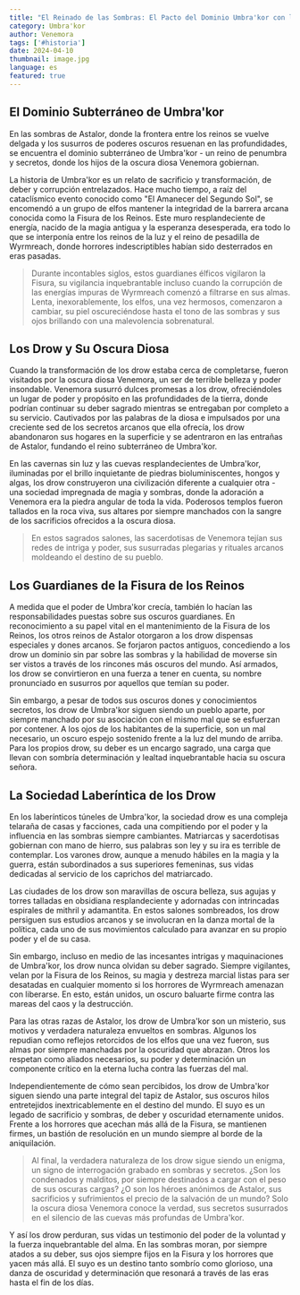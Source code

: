 ```yaml
---
title: "El Reinado de las Sombras: El Pacto del Dominio Umbra'kor con la Oscuridad"
category: Umbra'kor
author: Venemora
tags: ['#historia']
date: 2024-04-10
thumbnail: image.jpg
language: es
featured: true
---
```


## El Dominio Subterráneo de Umbra'kor

En las sombras de Astalor, donde la frontera entre los reinos se vuelve delgada y los susurros de poderes oscuros resuenan en las profundidades, se encuentra el dominio subterráneo de Umbra'kor - un reino de penumbra y secretos, donde los hijos de la oscura diosa Venemora gobiernan.

La historia de Umbra'kor es un relato de sacrificio y transformación, de deber y corrupción entrelazados. Hace mucho tiempo, a raíz del cataclísmico evento conocido como "El Amanecer del Segundo Sol", se encomendó a un grupo de elfos mantener la integridad de la barrera arcana conocida como la Fisura de los Reinos. Este muro resplandeciente de energía, nacido de la magia antigua y la esperanza desesperada, era todo lo que se interponía entre los reinos de la luz y el reino de pesadilla de Wyrmreach, donde horrores indescriptibles habían sido desterrados en eras pasadas.

> Durante incontables siglos, estos guardianes élficos vigilaron la Fisura, su vigilancia inquebrantable incluso cuando la corrupción de las energías impuras de Wyrmreach comenzó a filtrarse en sus almas. Lenta, inexorablemente, los elfos, una vez hermosos, comenzaron a cambiar, su piel oscureciéndose hasta el tono de las sombras y sus ojos brillando con una malevolencia sobrenatural.

## Los Drow y Su Oscura Diosa

Cuando la transformación de los drow estaba cerca de completarse, fueron visitados por la oscura diosa Venemora, un ser de terrible belleza y poder insondable. Venemora susurró dulces promesas a los drow, ofreciéndoles un lugar de poder y propósito en las profundidades de la tierra, donde podrían continuar su deber sagrado mientras se entregaban por completo a su servicio. Cautivados por las palabras de la diosa e impulsados por una creciente sed de los secretos arcanos que ella ofrecía, los drow abandonaron sus hogares en la superficie y se adentraron en las entrañas de Astalor, fundando el reino subterráneo de Umbra'kor.

En las cavernas sin luz y las cuevas resplandecientes de Umbra'kor, iluminadas por el brillo inquietante de piedras bioluminiscentes, hongos y algas, los drow construyeron una civilización diferente a cualquier otra - una sociedad impregnada de magia y sombras, donde la adoración a Venemora era la piedra angular de toda la vida. Poderosos templos fueron tallados en la roca viva, sus altares por siempre manchados con la sangre de los sacrificios ofrecidos a la oscura diosa.

> En estos sagrados salones, las sacerdotisas de Venemora tejían sus redes de intriga y poder, sus susurradas plegarias y rituales arcanos moldeando el destino de su pueblo.

## Los Guardianes de la Fisura de los Reinos

A medida que el poder de Umbra'kor crecía, también lo hacían las responsabilidades puestas sobre sus oscuros guardianes. En reconocimiento a su papel vital en el mantenimiento de la Fisura de los Reinos, los otros reinos de Astalor otorgaron a los drow dispensas especiales y dones arcanos. Se forjaron pactos antiguos, concediendo a los drow un dominio sin par sobre las sombras y la habilidad de moverse sin ser vistos a través de los rincones más oscuros del mundo. Así armados, los drow se convirtieron en una fuerza a tener en cuenta, su nombre pronunciado en susurros por aquellos que temían su poder.

Sin embargo, a pesar de todos sus oscuros dones y conocimientos secretos, los drow de Umbra'kor siguen siendo un pueblo aparte, por siempre manchado por su asociación con el mismo mal que se esfuerzan por contener. A los ojos de los habitantes de la superficie, son un mal necesario, un oscuro espejo sostenido frente a la luz del mundo de arriba. Para los propios drow, su deber es un encargo sagrado, una carga que llevan con sombría determinación y lealtad inquebrantable hacia su oscura señora.

## La Sociedad Laberíntica de los Drow

En los laberínticos túneles de Umbra'kor, la sociedad drow es una compleja telaraña de casas y facciones, cada una compitiendo por el poder y la influencia en las sombras siempre cambiantes. Matriarcas y sacerdotisas gobiernan con mano de hierro, sus palabras son ley y su ira es terrible de contemplar. Los varones drow, aunque a menudo hábiles en la magia y la guerra, están subordinados a sus superiores femeninas, sus vidas dedicadas al servicio de los caprichos del matriarcado.

Las ciudades de los drow son maravillas de oscura belleza, sus agujas y torres talladas en obsidiana resplandeciente y adornadas con intrincadas espirales de mithril y adamantita. En estos salones sombreados, los drow persiguen sus estudios arcanos y se involucran en la danza mortal de la política, cada uno de sus movimientos calculado para avanzar en su propio poder y el de su casa.

Sin embargo, incluso en medio de las incesantes intrigas y maquinaciones de Umbra'kor, los drow nunca olvidan su deber sagrado. Siempre vigilantes, velan por la Fisura de los Reinos, su magia y destreza marcial listas para ser desatadas en cualquier momento si los horrores de Wyrmreach amenazan con liberarse. En esto, están unidos, un oscuro baluarte firme contra las mareas del caos y la destrucción.

Para las otras razas de Astalor, los drow de Umbra'kor son un misterio, sus motivos y verdadera naturaleza envueltos en sombras. Algunos los repudian como reflejos retorcidos de los elfos que una vez fueron, sus almas por siempre manchadas por la oscuridad que abrazan. Otros los respetan como aliados necesarios, su poder y determinación un componente crítico en la eterna lucha contra las fuerzas del mal.

Independientemente de cómo sean percibidos, los drow de Umbra'kor siguen siendo una parte integral del tapiz de Astalor, sus oscuros hilos entretejidos inextricablemente en el destino del mundo. El suyo es un legado de sacrificio y sombras, de deber y oscuridad eternamente unidos. Frente a los horrores que acechan más allá de la Fisura, se mantienen firmes, un bastión de resolución en un mundo siempre al borde de la aniquilación.

> Al final, la verdadera naturaleza de los drow sigue siendo un enigma, un signo de interrogación grabado en sombras y secretos. ¿Son los condenados y malditos, por siempre destinados a cargar con el peso de sus oscuras cargas? ¿O son los héroes anónimos de Astalor, sus sacrificios y sufrimientos el precio de la salvación de un mundo? Solo la oscura diosa Venemora conoce la verdad, sus secretos susurrados en el silencio de las cuevas más profundas de Umbra'kor.

Y así los drow perduran, sus vidas un testimonio del poder de la voluntad y la fuerza inquebrantable del alma. En las sombras moran, por siempre atados a su deber, sus ojos siempre fijos en la Fisura y los horrores que yacen más allá. El suyo es un destino tanto sombrío como glorioso, una danza de oscuridad y determinación que resonará a través de las eras hasta el fin de los días.

